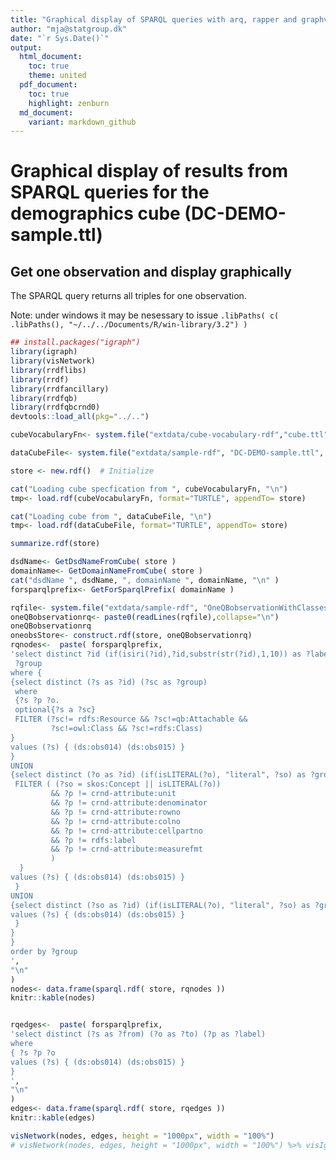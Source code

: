 ```yaml
---
title: "Graphical display of SPARQL queries with arq, rapper and graphviz"
author: "mja@statgroup.dk"
date: "`r Sys.Date()`"
output:
  html_document:
    toc: true
    theme: united
  pdf_document:
    toc: true
    highlight: zenburn
  md_document:
    variant: markdown_github
---
```

 
# Graphical display of results from SPARQL queries for the demographics cube (DC-DEMO-sample.ttl)


## Get one observation and display graphically

The SPARQL query returns all triples for one observation.

Note: under windows it may be nesessary to issue `.libPaths( c( .libPaths(), "~/../../Documents/R/win-library/3.2") )`

```r
## install.packages("igraph")
library(igraph)
library(visNetwork)
library(rrdflibs)
library(rrdf)
library(rrdfancillary)
library(rrdfqb)
library(rrdfqbcrnd0)
devtools::load_all(pkg="../..")
```

```r


cubeVocabularyFn<- system.file("extdata/cube-vocabulary-rdf","cube.ttl", package="rrdfqb")

dataCubeFile<- system.file("extdata/sample-rdf", "DC-DEMO-sample.ttl", package="rrdfqbcrndex")

store <- new.rdf()  # Initialize

cat("Loading cube specfication from ", cubeVocabularyFn, "\n")
tmp<- load.rdf(cubeVocabularyFn, format="TURTLE", appendTo= store)

cat("Loading cube from ", dataCubeFile, "\n")
tmp<- load.rdf(dataCubeFile, format="TURTLE", appendTo= store)

summarize.rdf(store)

dsdName<- GetDsdNameFromCube( store )
domainName<- GetDomainNameFromCube( store )
cat("dsdName ", dsdName, ", domainName ", domainName, "\n" )
forsparqlprefix<- GetForSparqlPrefix( domainName )

```

```r

rqfile<- system.file("extdata/sample-rdf", "OneQBobservationWithClasses.rq", package="rrdfqbcrndex")
oneQBobservationrq<- paste0(readLines(rqfile),collapse="\n")
oneQBobservationrq
oneobsStore<- construct.rdf(store, oneQBobservationrq)
rqnodes<-  paste( forsparqlprefix,
'select distinct ?id (if(isiri(?id),?id,substr(str(?id),1,10)) as ?label) (?id as ?title) ("box" as ?shape)
 ?group
where {
{select distinct (?s as ?id) (?sc as ?group)
 where
 {?s ?p ?o.
 optional{?s a ?sc}
 FILTER (?sc!= rdfs:Resource && ?sc!=qb:Attachable &&
         ?sc!=owl:Class && ?sc!=rdfs:Class)
}
values (?s) { (ds:obs014) (ds:obs015) }
}
UNION
{select distinct (?o as ?id) (if(isLITERAL(?o), "literal", ?so) as ?group) where {?s ?p ?o. optional{?o a ?so. ?so a rdfs:Class.}
 FILTER ( (?so = skos:Concept || isLITERAL(?o))
         && ?p != crnd-attribute:unit
         && ?p != crnd-attribute:denominator
         && ?p != crnd-attribute:rowno
         && ?p != crnd-attribute:colno
         && ?p != crnd-attribute:cellpartno
         && ?p != rdfs:label
         && ?p != crnd-attribute:measurefmt
         )
  } 
values (?s) { (ds:obs014) (ds:obs015) }
 }
UNION
{select distinct (?so as ?id) (if(isLITERAL(?o), "literal", ?so) as ?group) where {?s qb:dataSet ?so.
values (?s) { (ds:obs014) (ds:obs015) }
 }
}
}
order by ?group
',
"\n"                               
)
nodes<- data.frame(sparql.rdf( store, rqnodes ))
knitr::kable(nodes)


rqedges<-  paste( forsparqlprefix,
'select distinct (?s as ?from) (?o as ?to) (?p as ?label)
where
{ ?s ?p ?o
values (?s) { (ds:obs014) (ds:obs015) }
}
',
"\n"                               
)
edges<- data.frame(sparql.rdf( store, rqedges ))
knitr::kable(edges)

visNetwork(nodes, edges, height = "1000px", width = "100%") 
# visNetwork(nodes, edges, height = "1000px", width = "100%") %>% visIgraphLayout(layout = "layout_as_tree")

   
``` 

